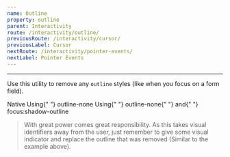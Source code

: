```yaml
---
name: Outline
property: outline
parent: Interactivity
route: /interactivity/outline/
previousRoute: /interactivity/cursor/
previousLabel: Cursor
nextRoute: /interactivity/pointer-events/
nextLabel: Pointer Events
---
```


<UtilityInfo pattern="outline-none" />

---

Use this utility to remove any `outline` styles (like when you focus on a form field).

<Grid>
  <InfoBox caption="Input example">
    <Box className="text-gray-700 text-sm mb-2">Native</Box>
    <Box className="bg-gray-200 p-2 rounded mb-2">
      <Box is="input" />
    </Box>
    <Box className="text-gray-700 text-sm mb-2">
      Using{" "}
      <Box className="font-mono inline-block text-blue-500">outline-none</Box>
    </Box>
    <Box className="bg-gray-200 p-2 rounded">
      <Box is="input" className="outline-none" />
    </Box>
  </InfoBox>
  <InfoBox caption="Replacement example">
    <Box className="text-gray-700 text-sm mb-2">
      Using{" "}
      <Box className="font-mono inline-block text-blue-500">outline-none</Box>{" "}
      and{" "}
      <Box className="font-mono inline-block text-blue-500">
        focus:shadow-outline
      </Box>
    </Box>
    <Box className="bg-gray-200 p-2 rounded">
      <Box
        is="input"
        className="outline-none p-2 rounded-sm focus:shadow-outline"
      />
    </Box>
  </InfoBox>
</Grid>

> With great power comes great responsibility. As this takes visual identifiers away from the user, just remember to give some visual indicator and replace the outline that was removed (Similar to the example above).
